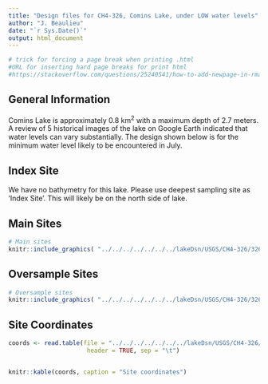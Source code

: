 ```yaml
---
title: "Design files for CH4-326, Comins Lake, under LOW water levels"
author: "J. Beaulieu"
date: "`r Sys.Date()`"
output: html_document
---
```


```r
# trick for forcing a page break when printing .html
#URL for inserting hard page breaks for print html
#https://stackoverflow.com/questions/25240541/how-to-add-newpage-in-rmarkdown-in-a-smart-way
```
## General Information
Comins Lake is approximately 0.8 km^2^ with a maximum depth of 2.7 meters.  A review of 5 historical images of the lake on Google Earth indicated that water levels can vary substantially.  The design shown below is for the minimum water level likely to be encountered in July.  

## Index Site
We have no bathymetry for this lake.  Please use deepest sampling site as 'Index Site'.  This will likely be on the north side of lake.

## Main Sites
```r
# Main sites
knitr::include_graphics( "../../../../../../../lakeDsn/USGS/CH4-326/326_MainLow.png")
```
<P style="page-break-before: always">
  
  

## Oversample Sites
```r
# Oversample sites
knitr::include_graphics( "../../../../../../../lakeDsn/USGS/CH4-326/326_OverLow.png")
```

<P style="page-break-before: always">
## Site Coordinates
```r

coords <- read.table(file = "../../../../../../../lakeDsn/USGS/CH4-326/ch4_326SitesLow.txt",
                      header = TRUE, sep = "\t")


knitr::kable(coords, caption = "Site coordinates")
```